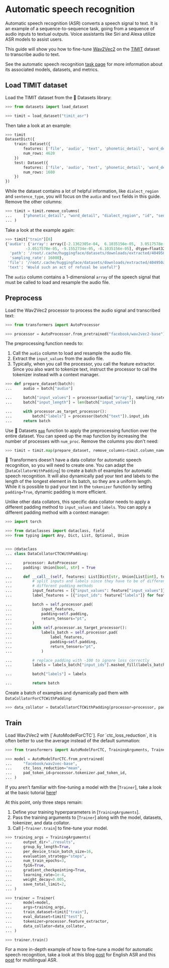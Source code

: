 <!--Copyright 2022 The HuggingFace Team. All rights reserved.

Licensed under the Apache License, Version 2.0 (the "License"); you may not use this file except in compliance with
the License. You may obtain a copy of the License at

http://www.apache.org/licenses/LICENSE-2.0

Unless required by applicable law or agreed to in writing, software distributed under the License is distributed on
an "AS IS" BASIS, WITHOUT WARRANTIES OR CONDITIONS OF ANY KIND, either express or implied. See the License for the
specific language governing permissions and limitations under the License.
-->

# Automatic speech recognition

<Youtube id="TksaY_FDgnk"/>

Automatic speech recognition (ASR) converts a speech signal to text. It is an example of a sequence-to-sequence task, going from a sequence of audio inputs to textual outputs. Voice assistants like Siri and Alexa utilize ASR models to assist users.

This guide will show you how to fine-tune [Wav2Vec2](https://huggingface.co/facebook/wav2vec2-base) on the [TIMIT](https://huggingface.co/datasets/timit_asr) dataset to transcribe audio to text.

<Tip>

See the automatic speech recognition [task page](https://huggingface.co/tasks/automatic-speech-recognition) for more information about its associated models, datasets, and metrics.

</Tip>

## Load TIMIT dataset

Load the TIMIT dataset from the 🤗 Datasets library:

```py
>>> from datasets import load_dataset

>>> timit = load_dataset("timit_asr")
```

Then take a look at an example:

```py
>>> timit
DatasetDict({
    train: Dataset({
        features: ['file', 'audio', 'text', 'phonetic_detail', 'word_detail', 'dialect_region', 'sentence_type', 'speaker_id', 'id'],
        num_rows: 4620
    })
    test: Dataset({
        features: ['file', 'audio', 'text', 'phonetic_detail', 'word_detail', 'dialect_region', 'sentence_type', 'speaker_id', 'id'],
        num_rows: 1680
    })
})
```

While the dataset contains a lot of helpful information, like `dialect_region` and `sentence_type`, you will focus on the `audio` and `text` fields in this guide. Remove the other columns:

```py
>>> timit = timit.remove_columns(
...     ["phonetic_detail", "word_detail", "dialect_region", "id", "sentence_type", "speaker_id"]
... )
```

Take a look at the example again:

```py
>>> timit["train"][0]
{'audio': {'array': array([-2.1362305e-04,  6.1035156e-05,  3.0517578e-05, ...,
         -3.0517578e-05, -9.1552734e-05, -6.1035156e-05], dtype=float32),
  'path': '/root/.cache/huggingface/datasets/downloads/extracted/404950a46da14eac65eb4e2a8317b1372fb3971d980d91d5d5b221275b1fd7e0/data/TRAIN/DR4/MMDM0/SI681.WAV',
  'sampling_rate': 16000},
 'file': '/root/.cache/huggingface/datasets/downloads/extracted/404950a46da14eac65eb4e2a8317b1372fb3971d980d91d5d5b221275b1fd7e0/data/TRAIN/DR4/MMDM0/SI681.WAV',
 'text': 'Would such an act of refusal be useful?'}
```

The `audio` column contains a 1-dimensional `array` of the speech signal that must be called to load and resample the audio file.

## Preprocess

Load the Wav2Vec2 processor to process the audio signal and transcribed text:

```py
>>> from transformers import AutoProcessor

>>> processor = AutoProcessor.from_pretrained("facebook/wav2vec2-base")
```

The preprocessing function needs to:

1. Call the `audio` column to load and resample the audio file.
2. Extract the `input_values` from the audio file.
3. Typically, when you call the processor, you call the feature extractor. Since you also want to tokenize text, instruct the processor to call the tokenizer instead with a context manager.

```py
>>> def prepare_dataset(batch):
...     audio = batch["audio"]

...     batch["input_values"] = processor(audio["array"], sampling_rate=audio["sampling_rate"]).input_values[0]
...     batch["input_length"] = len(batch["input_values"])

...     with processor.as_target_processor():
...         batch["labels"] = processor(batch["text"]).input_ids
...     return batch
```

Use 🤗 Datasets [`map`](https://huggingface.co/docs/datasets/package_reference/main_classes.html#datasets.Dataset.map) function to apply the preprocessing function over the entire dataset. You can speed up the map function by increasing the number of processes with `num_proc`. Remove the columns you don't need:

```py
>>> timit = timit.map(prepare_dataset, remove_columns=timit.column_names["train"], num_proc=4)
```

🤗 Transformers doesn't have a data collator for automatic speech recognition, so you will need to create one. You can adapt the [`DataCollatorWithPadding`] to create a batch of examples for automatic speech recognition. It will also dynamically pad your text and labels to the length of the longest element in its batch, so they are a uniform length. While it is possible to pad your text in the `tokenizer` function by setting `padding=True`, dynamic padding is more efficient.

Unlike other data collators, this specific data collator needs to apply a different padding method to `input_values` and `labels`. You can apply a different padding method with a context manager:

```py
>>> import torch

>>> from dataclasses import dataclass, field
>>> from typing import Any, Dict, List, Optional, Union


>>> @dataclass
... class DataCollatorCTCWithPadding:

...     processor: AutoProcessor
...     padding: Union[bool, str] = True

...     def __call__(self, features: List[Dict[str, Union[List[int], torch.Tensor]]]) -> Dict[str, torch.Tensor]:
...         # split inputs and labels since they have to be of different lengths and need
...         # different padding methods
...         input_features = [{"input_values": feature["input_values"]} for feature in features]
...         label_features = [{"input_ids": feature["labels"]} for feature in features]

...         batch = self.processor.pad(
...             input_features,
...             padding=self.padding,
...             return_tensors="pt",
...         )
...         with self.processor.as_target_processor():
...             labels_batch = self.processor.pad(
...                 label_features,
...                 padding=self.padding,
...                 return_tensors="pt",
...             )

...         # replace padding with -100 to ignore loss correctly
...         labels = labels_batch["input_ids"].masked_fill(labels_batch.attention_mask.ne(1), -100)

...         batch["labels"] = labels

...         return batch
```

Create a batch of examples and dynamically pad them with `DataCollatorForCTCWithPadding`:

```py
>>> data_collator = DataCollatorCTCWithPadding(processor=processor, padding=True)
```

## Train

<frameworkcontent>
<pt>
Load Wav2Vec2 with [`AutoModelForCTC`]. For `ctc_loss_reduction`, it is often better to use the average instead of the default summation:

```py
>>> from transformers import AutoModelForCTC, TrainingArguments, Trainer

>>> model = AutoModelForCTC.from_pretrained(
...     "facebook/wav2vec-base",
...     ctc_loss_reduction="mean",
...     pad_token_id=processor.tokenizer.pad_token_id,
... )
```

<Tip>

If you aren't familiar with fine-tuning a model with the [`Trainer`], take a look at the basic tutorial [here](training#finetune-with-trainer)!

</Tip>

At this point, only three steps remain:

1. Define your training hyperparameters in [`TrainingArguments`].
2. Pass the training arguments to [`Trainer`] along with the model, datasets, tokenizer, and data collator.
3. Call [`~Trainer.train`] to fine-tune your model.

```py
>>> training_args = TrainingArguments(
...     output_dir="./results",
...     group_by_length=True,
...     per_device_train_batch_size=16,
...     evaluation_strategy="steps",
...     num_train_epochs=3,
...     fp16=True,
...     gradient_checkpointing=True,
...     learning_rate=1e-4,
...     weight_decay=0.005,
...     save_total_limit=2,
... )

>>> trainer = Trainer(
...     model=model,
...     args=training_args,
...     train_dataset=timit["train"],
...     eval_dataset=timit["test"],
...     tokenizer=processor.feature_extractor,
...     data_collator=data_collator,
... )

>>> trainer.train()
```
</pt>
</frameworkcontent>

<Tip>

For a more in-depth example of how to fine-tune a model for automatic speech recognition, take a look at this blog [post](https://huggingface.co/blog/fine-tune-wav2vec2-english) for English ASR and this [post](https://huggingface.co/blog/fine-tune-xlsr-wav2vec2) for multilingual ASR.

</Tip>